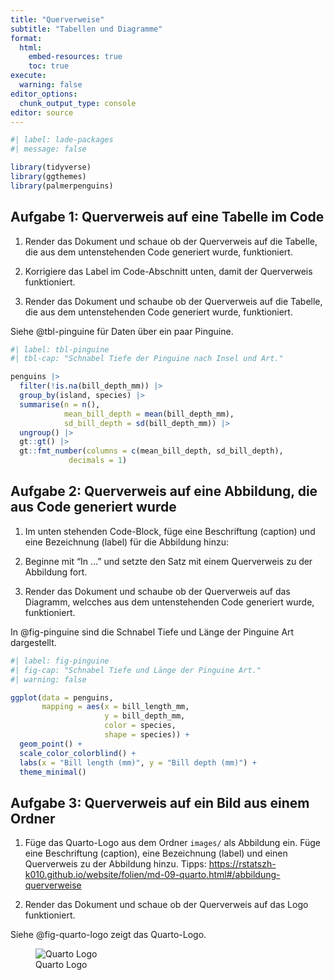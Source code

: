 ```yaml
---
title: "Querverweise"
subtitle: "Tabellen und Diagramme"
format:
  html:
    embed-resources: true
    toc: true
execute:
  warning: false
editor_options: 
  chunk_output_type: console
editor: source
---
```


```r
#| label: lade-packages
#| message: false

library(tidyverse)
library(ggthemes)
library(palmerpenguins)
```

## Aufgabe 1: Querverweis auf eine Tabelle im Code

1. Render das Dokument und schaue ob der Querverweis auf die Tabelle, die aus dem untenstehenden Code generiert wurde, funktioniert.

2. Korrigiere das Label im Code-Abschnitt unten, damit der Querverweis funktioniert.

3. Render das Dokument und schaube ob der Querverweis auf die Tabelle, die aus dem untenstehenden Code generiert wurde, funktioniert.

Siehe @tbl-pinguine für Daten über ein paar Pinguine.

```r
#| label: tbl-pinguine
#| tbl-cap: "Schnabel Tiefe der Pinguine nach Insel und Art."

penguins |> 
  filter(!is.na(bill_depth_mm)) |> 
  group_by(island, species) |>
  summarise(n = n(),
            mean_bill_depth = mean(bill_depth_mm),
            sd_bill_depth = sd(bill_depth_mm)) |>
  ungroup() |> 
  gt::gt() |> 
  gt::fmt_number(columns = c(mean_bill_depth, sd_bill_depth),
             decimals = 1)
```

## Aufgabe 2: Querverweis auf eine Abbildung, die aus Code generiert wurde

1. Im unten stehenden Code-Block, füge eine Beschriftung (caption) und eine Bezeichnung (label) für die Abbildung hinzu:

2. Beginne mit "In ... " und setzte den Satz mit einem Querverweis zu der Abbildung fort.

3. Render das Dokument und schaube ob der Querverweis auf das Diagramm, welcches aus dem untenstehenden Code generiert wurde, funktioniert.

In @fig-pinguine sind die Schnabel Tiefe und Länge der Pinguine Art dargestellt.

```r
#| label: fig-pinguine
#| fig-cap: "Schnabel Tiefe und Länge der Pinguine Art."
#| warning: false

ggplot(data = penguins,
       mapping = aes(x = bill_length_mm, 
                     y = bill_depth_mm,
                     color = species,
                     shape = species)) +
  geom_point() +
  scale_color_colorblind() +
  labs(x = "Bill length (mm)", y = "Bill depth (mm)") +
  theme_minimal()
```

## Aufgabe 3: Querverweis auf ein Bild aus einem Ordner 

1.  Füge das Quarto-Logo aus dem Ordner `images/` als Abbildung ein. Füge eine Beschriftung (caption), eine Bezeichnung (label) und einen Querverweis zu der Abbildung hinzu. Tipps: <https://rstatszh-k010.github.io/website/folien/md-09-quarto.html#/abbildung-querverweise>

2. Render das Dokument und schaue ob der Querverweis auf das Logo funktioniert.

Siehe @fig-quarto-logo zeigt das Quarto-Logo.

![Quarto Logo](images/quarto-logo.png){#fig-quarto-logo}




